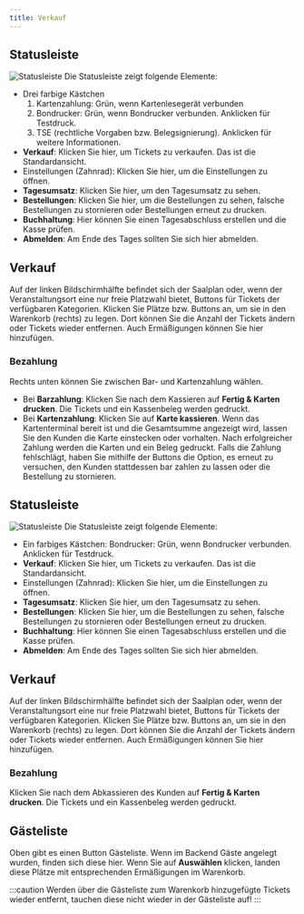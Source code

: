 ```yaml
---
title: Verkauf
---
```



<Tabs>
<TabItem value="Mit Kartenzahlung">

## Statusleiste
![Statusleiste](/img/docs/boxoffice/statusleiste.png)
Die Statusleiste zeigt folgende Elemente:
* Drei farbige Kästchen
    1. Kartenzahlung: Grün, wenn Kartenlesegerät verbunden
    2. Bondrucker: Grün, wenn Bondrucker verbunden. Anklicken für Testdruck.
    3. TSE (rechtliche Vorgaben bzw. Belegsignierung). Anklicken für weitere Informationen.
* **Verkauf**: Klicken Sie hier, um Tickets zu verkaufen. Das ist die Standardansicht.
* Einstellungen (Zahnrad): Klicken Sie hier, um die Einstellungen zu öffnen.
* **Tagesumsatz**: Klicken Sie hier, um den Tagesumsatz zu sehen.
* **Bestellungen**: Klicken Sie hier, um die Bestellungen zu sehen, falsche Bestellungen zu stornieren oder Bestellungen erneut zu drucken.
* **Buchhaltung**: Hier können Sie einen Tagesabschluss erstellen und die Kasse prüfen.
* **Abmelden**: Am Ende des Tages sollten Sie sich hier abmelden.

## Verkauf
Auf der linken Bildschirmhälfte befindet sich der Saalplan oder, wenn der Veranstaltungsort eine nur freie Platzwahl bietet, Buttons für Tickets der verfügbaren Kategorien. Klicken Sie Plätze bzw. Buttons an, um sie in den Warenkorb (rechts) zu legen. Dort können Sie die Anzahl der Tickets ändern oder Tickets wieder entfernen. Auch Ermäßigungen können Sie hier hinzufügen.

### Bezahlung
Rechts unten können Sie zwischen Bar- und Kartenzahlung wählen.
- Bei **Barzahlung**: Klicken Sie nach dem Kassieren auf **Fertig & Karten drucken**. Die Tickets und ein Kassenbeleg werden gedruckt.
- Bei **Kartenzahlung**: Klicken Sie auf **Karte kassieren**. Wenn das Kartenterminal bereit ist und die Gesamtsumme angezeigt wird, lassen Sie den Kunden die Karte einstecken oder vorhalten. Nach erfolgreicher Zahlung werden die Karten und ein Beleg gedruckt. Falls die Zahlung fehlschlägt, haben Sie mithilfe der Buttons die Option, es erneut zu versuchen, den Kunden stattdessen bar zahlen zu lassen oder die Bestellung zu stornieren.

</TabItem>
<TabItem value="Nur Barzahlung">

## Statusleiste
![Statusleiste](/img/docs/boxoffice/statusleiste_cash_only.png)
Die Statusleiste zeigt folgende Elemente:
* Ein farbiges Kästchen: Bondrucker: Grün, wenn Bondrucker verbunden. Anklicken für Testdruck.
* **Verkauf**: Klicken Sie hier, um Tickets zu verkaufen. Das ist die Standardansicht.
* Einstellungen (Zahnrad): Klicken Sie hier, um die Einstellungen zu öffnen.
* **Tagesumsatz**: Klicken Sie hier, um den Tagesumsatz zu sehen.
* **Bestellungen**: Klicken Sie hier, um die Bestellungen zu sehen, falsche Bestellungen zu stornieren oder Bestellungen erneut zu drucken.
* **Buchhaltung**: Hier können Sie einen Tagesabschluss erstellen und die Kasse prüfen.
* **Abmelden**: Am Ende des Tages sollten Sie sich hier abmelden.

## Verkauf
Auf der linken Bildschirmhälfte befindet sich der Saalplan oder, wenn der Veranstaltungsort eine nur freie Platzwahl bietet, Buttons für Tickets der verfügbaren Kategorien. Klicken Sie Plätze bzw. Buttons an, um sie in den Warenkorb (rechts) zu legen. Dort können Sie die Anzahl der Tickets ändern oder Tickets wieder entfernen. Auch Ermäßigungen können Sie hier hinzufügen.

### Bezahlung
Klicken Sie nach dem Abkassieren des Kunden auf **Fertig & Karten drucken**. Die Tickets und ein Kassenbeleg werden gedruckt.

</TabItem>
</Tabs>

## Gästeliste
Oben gibt es einen Button Gästeliste. Wenn im Backend Gäste angelegt wurden, finden sich diese hier. Wenn Sie auf **Auswählen** klicken, landen diese Plätze mit entsprechenden Ermäßigungen im Warenkorb.

:::caution
Werden über die Gästeliste zum Warenkorb hinzugefügte Tickets wieder entfernt, tauchen diese nicht wieder in der Gästeliste auf!
:::